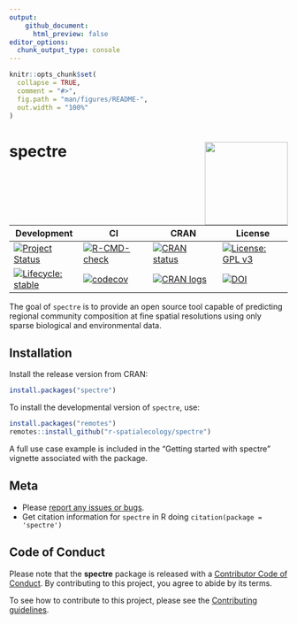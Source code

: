 ```yaml
---
output: 
    github_document:
      html_preview: false
editor_options: 
  chunk_output_type: console
---
```


<!-- README.md is generated from README.Rmd. Please edit that file -->

```r
knitr::opts_chunk$set(
  collapse = TRUE,
  comment = "#>",
  fig.path = "man/figures/README-",
  out.width = "100%"
)
```

# spectre <img src='man/figures/spectre.png' align="right" width="150" /></a>

<!-- badges: start -->

| Development | CI | CRAN | License |
|---|---|---|---|
| [![Project Status](https://www.repostatus.org/badges/latest/active.svg)](https://www.repostatus.org/#active) | [![R-CMD-check](https://github.com/r-spatialecology/spectre/actions/workflows/r-cmd-check.yml/badge.svg)](https://github.com/r-spatialecology/spectre/actions/workflows/r-cmd-check.yml) | [![CRAN status](https://www.r-pkg.org/badges/version/spectre)](https://CRAN.R-project.org/package=spectre) | [![License: GPL v3](https://img.shields.io/badge/License-GPLv3-blue.svg)](https://www.gnu.org/licenses/gpl-3.0) |
| [![Lifecycle: stable](https://img.shields.io/badge/lifecycle-stable-brightgreen.svg)](https://lifecycle.r-lib.org/articles/stages.html#stable) | [![codecov](https://codecov.io/gh/r-spatialecology/spectre/branch/main/graph/badge.svg?token=6xoTj9a1ci)](https://codecov.io/gh/r-spatialecology/spectre) | [![CRAN logs](https://cranlogs.r-pkg.org/badges/grand-total/spectre)](https://CRAN.R-project.org/package=spectre) | [![DOI](https://img.shields.io/badge/DOI-10.1111/ecog.06272-blue.svg)](https://doi.org/10.1111/ecog.06272) |

<!-- badges: end -->

The goal of `spectre` is to provide an open source tool capable of predicting regional community composition at fine spatial resolutions using only sparse biological and environmental data. 

## Installation

Install the release version from CRAN:

```r
install.packages("spectre")
```

To install the developmental version of `spectre`, use:

```r
install.packages("remotes")
remotes::install_github("r-spatialecology/spectre")
```

A full use case example is included in the "Getting started with spectre" vignette associated with the package.

## Meta
- Please [report any issues or bugs](https://github.com/r-spatialecology/spectre/issues/new).
- Get citation information for `spectre` in R doing `citation(package = 'spectre')`

## Code of Conduct

Please note that the **spectre** package is released with a [Contributor Code of Conduct](CODE_OF_CONDUCT.md). By contributing to this project, you agree to abide by its terms.

To see how to contribute to this project, please see the [Contributing guidelines](CONTRIBUTING.md).
